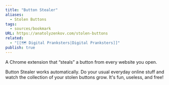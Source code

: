```yaml
---
title: "Button Stealer"
aliases:
  - Stolen Buttons
tags:
  - sources/bookmark
URL: https://anatolyzenkov.com/stolen-buttons
related:
  - "[[🗺️ Digital Pranksters|Digital Pranksters]]"
publish: true
---
```




A Chrome extension that “steals” a button from every website you open.

Button Stealer works automatically. Do your usual everyday online stuff and watch the collection of your stolen buttons grow. It's fun, useless, and free!